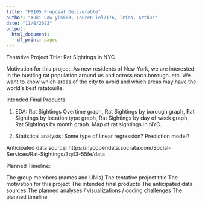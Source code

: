 ```yaml
---
title: "P8105 Proposal Deliverable"
author: "Yuki Low yl5503, Lauren lel2176, Trina, Arthur"
date: "11/8/2023"
output:
  html_document:
    df_print: paged
---
```


Tentative Project Title: Rat Sightings in NYC 

Motivation for this project: As new residents of New York, we are interested in the bustling rat population around us and across each borough. etc. We want to know which areas of the city to avoid and which areas may have the world's best ratatouille. 

Intended Final Products: 

1) EDA: Rat Sightings Overtime graph, Rat Sightings by borough graph, Rat Sightings by location type graph, Rat Sightings by day of week graph, Rat Sightings by month graph. Map of rat sightings in NYC.

2) Statistical analysis: Some type of linear regression? Prediction model?

Anticipated data source: https://nycopendata.socrata.com/Social-Services/Rat-Sightings/3q43-55fe/data

Planned Timeline:


The group members (names and UNIs) 
The tentative project title
The motivation for this project
The intended final products
The anticipated data sources
The planned analyses / visualizations / coding challenges
The planned timeline
